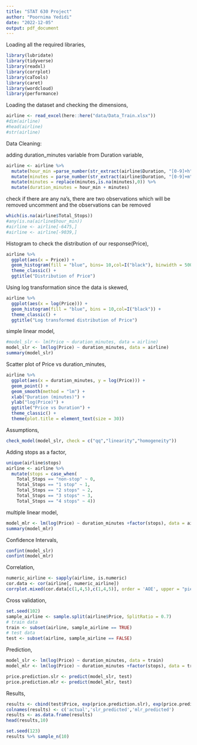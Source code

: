 ---
title: "STAT 630 Project"
author: "Poornima Yedidi"
date: "2022-12-05"
output: pdf_document
---

Loading all the required libraries,

```{r, message=FALSE}
library(lubridate)
library(tidyverse)
library(readxl)
library(corrplot)
library(caTools)
library(caret)
library(wordcloud)
library(performance)
```

Loading the dataset and checking the dimensions,

```{r}
airline <- read_excel(here::here("data/Data_Train.xlsx"))
#dim(airline)
#head(airline)
#str(airline)
```
Data Cleaning:

adding duration_minutes variable from Duration variable,

```{r}
airline <- airline %>% 
  mutate(hour_min =parse_number(str_extract(airline$Duration, "[0-9]+h"))*60) %>% 
  mutate(minutes = parse_number(str_extract(airline$Duration, "[0-9]+m"))) %>% 
  mutate(minutes = replace(minutes,is.na(minutes),0)) %>% 
  mutate(duration_minutes = hour_min + minutes)
```

check if there are any na's, there are two observations which will be removed
uncomment and the observations can be removed

```{r}
which(is.na(airline$Total_Stops))
#any(is.na(airline$hour_min))
#airline <- airline[-6475,]
#airline <- airline[-9039,]
```
Histogram to check the distribution of our response(Price),

```{r}
airline %>% 
  ggplot(aes(x = Price)) + 
  geom_histogram(fill = "blue", bins= 10,col=I("black"), binwidth = 5000) + 
  theme_classic() + 
  ggtitle("Distribution of Price")
```

Using log transformation since the data is skewed,

```{r}
airline %>% 
  ggplot(aes(x = log(Price))) +
  geom_histogram(fill = "blue", bins = 10,col=I("black")) +
  theme_classic() + 
  ggtitle("Log transformed distribution of Price")
```

simple linear model,

```{r}
#model_slr <- lm(Price ~ duration_minutes, data = airline)
model_slr <- lm(log(Price) ~ duration_minutes, data = airline)
summary(model_slr)
```

Scatter plot of Price vs duration_minutes,

```{r}
airline %>% 
  ggplot(aes(x = duration_minutes, y = log(Price))) + 
  geom_point() +
  geom_smooth(method = "lm") +
  xlab("Duration (minutes)") +
  ylab("log(Price)") +
  ggtitle("Price vs Duration") +
  theme_classic() +
  theme(plot.title = element_text(size = 30))
```

Assumptions,

```{r}
check_model(model_slr, check = c("qq","linearity","homogeneity"))
```

Adding stops as a factor,

```{r}
unique(airline$stops)
airline <- airline %>% 
  mutate(stops = case_when(
    Total_Stops == "non-stop" ~ 0,
    Total_Stops == "1 stop" ~ 1,
    Total_Stops == "2 stops" ~ 2,
    Total_Stops == "3 stops" ~ 3,
    Total_Stops == "4 stops" ~ 4))
```


multiple linear model,

```{r}
model_mlr <- lm(log(Price) ~ duration_minutes +factor(stops), data = airline)
summary(model_mlr)
```

Confidence Intervals,

```{r}
confint(model_slr)
confint(model_mlr)
```

Correlation,

```{r}
numeric_airline <- sapply(airline, is.numeric)
cor.data <- cor(airline[, numeric_airline])
corrplot.mixed(cor.data[c(1,4,5),c(1,4,5)], order = 'AOE', upper = "pie")
```

Cross validation,

```{r}
set.seed(102)
sample_airline <- sample.split(airline$Price, SplitRatio = 0.7)
# train data
train <- subset(airline, sample_airline == TRUE)
# test data
test <- subset(airline, sample_airline == FALSE)
```

Prediction,

```{r}
model_slr <- lm(log(Price) ~ duration_minutes, data = train)
model_mlr <- lm(log(Price) ~ duration_minutes +factor(stops), data = train)

price.prediction.slr <- predict(model_slr, test)
price.prediction.mlr <- predict(model_mlr, test)

```

Results,

```{r}
results <- cbind(test$Price, exp(price.prediction.slr), exp(price.prediction.mlr))
colnames(results) <- c('actual','slr_predicted','mlr_predicted')
results <- as.data.frame(results)
head(results,10)

set.seed(123)
results %>% sample_n(10)
```

